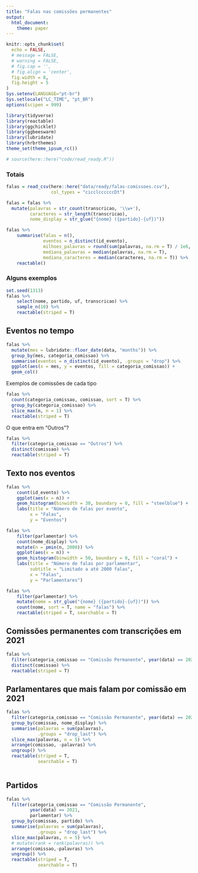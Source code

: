 ```yaml
---
title: "Falas nas comissões permanentes"
output:
  html_document:
    theme: paper
---
```


```r
knitr::opts_chunk$set(
  echo = FALSE,
  # message = FALSE,
  # warning = FALSE,
  # fig.cap = '',
  # fig.align = 'center',
  fig.width = 8,
  fig.height = 5
)
Sys.setenv(LANGUAGE="pt-br")
Sys.setlocale("LC_TIME", "pt_BR")
options(scipen = 999)
```

```r
library(tidyverse)
library(reactable)
library(ggchicklet)
library(ggbeeswarm)
library(lubridate)
library(hrbrthemes)
theme_set(theme_ipsum_rc())

# source(here::here("code/read_ready.R"))
```

### Totais

```r
falas = read_csv(here::here("data/ready/falas-comissoes.csv"), 
                 col_types = "cicclccccccDt")

falas = falas %>% 
  mutate(palavras = str_count(transcricao, '\\w+'), 
         caracteres = str_length(transcricao), 
         nome_display = str_glue("{nome} ({partido}-{uf})"))
```

```r
falas %>% 
    summarise(falas = n(), 
              eventos = n_distinct(id_evento),
              milhoes_palavras = round(sum(palavras, na.rm = T) / 1e6, 1),
              mediana_palavras = median(palavras, na.rm = T), 
              mediana_caracteres = median(caracteres, na.rm = T)) %>% 
    reactable()
```

### Alguns exemplos

```r
set.seed(1313)
falas %>% 
    select(nome, partido, uf, transcricao) %>% 
    sample_n(10) %>% 
    reactable(striped = T)
```

## Eventos no tempo

```r
falas %>% 
  mutate(mes = lubridate::floor_date(data, "months")) %>% 
  group_by(mes, categoria_comissao) %>% 
  summarise(eventos = n_distinct(id_evento), .groups = "drop") %>% 
  ggplot(aes(x = mes, y = eventos, fill = categoria_comissao)) + 
  geom_col()

```

Exemplos de comissões de cada tipo

```r
falas %>% 
  count(categoria_comissao, comissao, sort = T) %>% 
  group_by(categoria_comissao) %>% 
  slice_max(n, n = 1) %>% 
  reactable(striped = T)
```

O que entra em "Outros"?

```r
falas %>% 
  filter(categoria_comissao == "Outros") %>% 
  distinct(comissao) %>% 
  reactable(striped = T)
```


## Texto nos eventos

```r
falas %>% 
    count(id_evento) %>% 
    ggplot(aes(x = n)) + 
    geom_histogram(binwidth = 30, boundary = 0, fill = "steelblue") + 
    labs(title = "Número de falas por evento", 
         x = "Falas", 
         y = "Eventos")
```

```r
falas %>% 
    filter(parlamentar) %>% 
    count(nome_display) %>% 
    mutate(n = pmin(n, 2000)) %>% 
    ggplot(aes(x = n)) + 
    geom_histogram(binwidth = 50, boundary = 0, fill = "coral") + 
    labs(title = "Número de falas por parlamentar", 
         subtitle = "Limitado a até 2000 falas",
         x = "Falas", 
         y = "Parlamentares")
```


```r
falas %>% 
    filter(parlamentar) %>% 
    mutate(nome = str_glue("{nome} ({partido}-{uf})")) %>% 
    count(nome, sort = T, name = "falas") %>% 
    reactable(striped = T, searchable = T)
```

## Comissões permanentes com transcrições em 2021

```r
falas %>% 
  filter(categoria_comissao == "Comissão Permanente", year(data) == 2021) %>% 
  distinct(comissao) %>% 
  reactable(striped = T)
```


## Parlamentares que mais falam por comissão em 2021

```r
falas %>% 
  filter(categoria_comissao == "Comissão Permanente", year(data) == 2021, parlamentar) %>% 
  group_by(comissao, nome_display) %>% 
  summarise(palavras = sum(palavras), 
            .groups = "drop_last") %>% 
  slice_max(palavras, n = 5) %>% 
  arrange(comissao, -palavras) %>% 
  ungroup() %>% 
  reactable(striped = T, 
            searchable = T)
  
```

## Partidos

```r
falas %>%
  filter(categoria_comissao == "Comissão Permanente",
         year(data) == 2021,
         parlamentar) %>%
  group_by(comissao, partido) %>%
  summarise(palavras = sum(palavras),
            .groups = "drop_last") %>%
  slice_max(palavras, n = 5) %>%
  # mutate(rank = rank(palavras)) %>% 
  arrange(comissao,-palavras) %>%
  ungroup() %>%
  reactable(striped = T,
            searchable = T)
```

